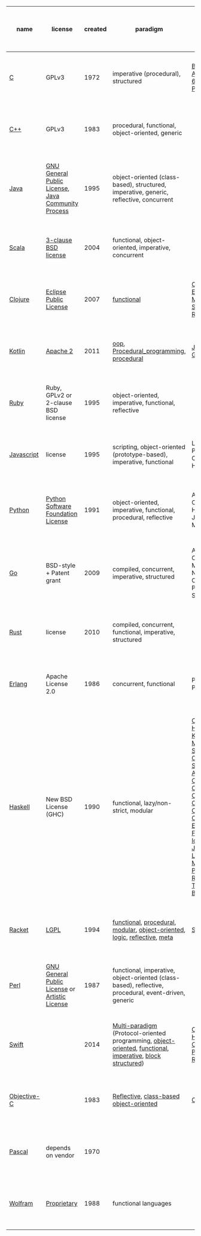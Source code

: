 {| class="wikitable sortable"
|+ Sortable table
|-
! scope="col" | name
! scope="col" | license
! scope="col" | created
! scope="col" | paradigm
! scope="col" | influenced-by
! scope="col" | typing
! scope="col" | GC
! scope="col" | tail call
! scope="col" | pointers to functions
! scope="col" | encapsulation
! scope="col" | polymorphism
! scope="col" | inheritance
! scope="col" | traits
! scope="col" | currying
! scope="col" | lambdas
! scope="col" | functors
! scope="col" | monads
! scope="col" | future, promise, delay, deferred
! scope="col" | optional
! scope="col" | generics
|-
| [[C_(programming_language)|C]]
| GPLv3
| 1972
| imperative (procedural), structured
| [[B (programming language)|B]] ([[BCPL]], [[CPL (programming language)|CPL]]), [[ALGOL 68]],[[Assembly language|Assembly]], [[PL/I]], [[FORTRAN]]
| [[Type system|Static]], [[Weak typing|weak]], [[manifest typing|manifest]], [[Nominal type system|nominal]]
| no
| no
| ptf
| encapsulation
| polymorphism
| inheritance
| traits
| [http://asg.unige.ch/site/papers/Dami91a.pdf implementable]
| lambda
| functors
| monads
| future, promise, delay, and deferred
| optional
| generics
|-
| [[C%2B%2B|C++]]
| GPLv3
| 1983
| procedural, functional, object-oriented, generic
|
|
| [[Resource Acquisition Is Initialization|no]]
| maybe
| ptf
| [http://www.cs.mun.ca/~donald/bsc/node13.html yes]
| yes
| yes
| traits
| [http://asg.unige.ch/site/papers/Dami91a.pdf implementable]
| lambda
| functors
| monads
| future, promise, delay, and deferred
| optional
| generics
|-
| [[Java_(programming_language)|Java]]
| [[GNU General Public License]], [[Java Community Process]]
| 1995
| object-oriented (class-based), structured, imperative, generic, reflective, concurrent
|
|
| yes
| no
| via interface?
| [http://www.tutorialspoint.com/java/java_encapsulation.htm yes]
| [http://www.tutorialspoint.com/java/java_polymorphism.htm yes]
| [https://examples.javacodegeeks.com/java-basics/java-inheritance-example/ yes]
| traits
| [http://stackoverflow.com/questions/6134278/does-java-support-currying yes in Java 8]
| lambda
| functors
| monads
| future, promise, delay, and deferred
| optional
| generics
|-
| [[Scala_(programming_language)|Scala]]
| [https://en.wikipedia.org/wiki/BSD_licenses#3-clause_license_.28.22Revised_BSD_License.22.2C_.22New_BSD_License.22.2C_or_.22Modified_BSD_License.22.29 3-clause BSD license]
| 2004
| functional, object-oriented, imperative, concurrent
|
|
| yes
| no
| ptf
| yes
| polymorphism
| inheritance
| traits
| currying
| lambda
| functors
| monads
| future, promise, delay, and deferred
| optional
| generics
|-
| [[Clojure|Clojure]]
| [[Eclipse Public License]]
| 2007
| [[functional programming|functional]]
| [[Common Lisp]], [[Erlang (programming language)|Erlang]], [[Haskell (programming language)|Haskell]], [[ML (programming language)|ML]], [[Prolog]], [[Scheme (programming language)|Scheme]], [[Java (programming language)|Java]], [[Ruby (programming language)|Ruby]]
| [[dynamic typing|dynamic]], [[strong typing|strong]]
| yes
| [http://clojure.org/about/functional_programming#_recursive_looping no]
| ptf
| encapsulation
| polymorphism
| inheritance
| traits
| currying
| lambda
| functors
| monads
| future, promise, delay, and deferred
| optional
| generics
|-
| [[Kotlin (programming language)|Kotlin]]
| [[Apache license|Apache 2]]
| 2011
| [[Object-oriented_programming|oop]], [[Procedural_programming, procedural]]
| [[Java (programming language)|Java]], [[Scala (programming language)|Scala]], [[Groovy (programming language)|Groovy]], [[C Sharp (programming language)|C#]], [[Gosu (programming language)|Gosu]]
| [[Type system#Static type-checking|static]]
| yes
| [http://clojure.org/about/functional_programming#_recursive_looping no]
| ptf
| encapsulation
| polymorphism
| inheritance
| traits
| currying
| lambda
| functors
| monads
| future, promise, delay, and deferred
| optional
| generics
|-
| [[Ruby_(programming_language)|Ruby]]
| Ruby, GPLv2 or 2-clause BSD license
| 1995
| object-oriented, imperative, functional, reflective
|
|
| [http://www.rubyinside.com/how-ruby-manages-memory-and-garbage-collection-3006.html yes]
| no
| ptf
| encapsulation
| polymorphism
| inheritance
| traits
| currying
| lambda
| functors
| monads
| future, promise, delay, and deferred
| optional
| generics
|-
| [[JavaScript|Javascript]]
| license
| 1995
| scripting, object-oriented (prototype-based), imperative, functional
| Lua, Scheme, Perl, Self, Java, C, Python, AWK, HyperTalk
| dynamic, duck
| [https://developer.mozilla.org/en-US/docs/Web/JavaScript/Memory_Management yes]
| no (maybe in ES6)
| ptf
| encapsulation
| polymorphism
| inheritance
| traits
| currying
| lambda
| functors
| monads
| future, promise, delay, and deferred
| optional
| generics
|-
| [[Python_(programming_language)|Python]]
| [https://en.wikipedia.org/wiki/Python_Software_Foundation_License Python Software Foundation License]
| 1991
| object-oriented, imperative, functional, procedural, reflective
| ABC, ALGOL 68, C, C++, Dylan, Haskell, Icon, Java, Lisp, Modula‑3, Perl
| duck, dynamic, strong, gradual (as of Python 3.5)
| yes
| no
| ptf
| encapsulation
| polymorphism
| inheritance
| traits
| currying
| lambda
| functors
| monads
| future, promise, delay, and deferred
| optional
| generics
|-
| [[Go_(programming_language)|Go]]
| BSD-style + Patent grant
| 2009
| compiled, concurrent, imperative, structured
| Alef, APL, BCPL, C, CSP, Limbo, Modula, Newsqueak, Oberon, occam, Pascal, Python, Smalltalk
| strong, static, inferred, structural
| yes
| [https://groups.google.com/forum/#!msg/golang-nuts/nOS2FEiIAaM/miAg83qEn-AJ no]
| [http://stackoverflow.com/questions/3601796/can-we-have-function-pointers-in-google-go yes]
| encapsulation
| polymorphism
| inheritance
| traits
| currying
| lambda
| functors
| monads
| future, promise, delay, and deferred
| optional
| generics
|-
| [[Rust_(programming_language)|Rust]]
| license
| 2010
| compiled, concurrent, functional, imperative, structured
|
|
| [https://doc.rust-lang.org/std/sync/struct.Arc.html no]
| [https://mail.mozilla.org/pipermail/rust-dev/2013-April/003557.html no]
| ptf
| encapsulation
| polymorphism
| inheritance
| traits
| currying
| lambda
| functors
| monads
| future, promise, delay, and deferred
| optional
| generics
|-
| [[Erlang_(programming_language)|Erlang]]
| Apache License 2.0
| 1986
| concurrent, functional
| Prolog, Smalltalk, PLEX
| dynamic, strong
| yes
| yes
| ptf
| encapsulation
| polymorphism
| inheritance
| traits
| currying
| lambda
| functors
| monads
| future, promise, delay, and deferred
| optional
| generics
|-
| [[Haskell_(programming_language)|Haskell]]
| New BSD License (GHC)
| 1990
| functional, lazy/non-strict, modular
| [[Clean (programming language)|Clean]], [[FP (programming language)|FP]], [[Gofer (programming language)|Gofer]], [[Hope (programming language)|Hope]], [[Id (programming language)|Id]], [[ISWIM]], [[Kent Recursive Calculator|KRC]], [[Lisp (programming language)|Lisp]], [[Miranda (programming language)|Miranda]], [[ML (programming language)|ML]] and [[Standard ML]], [[Orwell (programming language)|Orwell]], [[SASL (programming language)|SASL]], [[Scheme (programming language)|Scheme]], [[SISAL]], [[Agda (theorem prover)|Agda]], [[Bluespec, Inc.|Bluespec]],{{sfn|Hudak|Hughes|Peyton Jones|Wadler|2007|p=12-38,43}} [[C++11]]/[[Concepts (C++)|Concepts]], [[C Sharp (programming language)|C#]]/[[Language Integrated Query|LINQ]], [[CAL (Quark Framework)|CAL]],{{Citation needed|date=February 2012}} [[Cayenne (programming language)|Cayenne]],{{sfn|Hudak|Hughes|Peyton Jones|Wadler|2007|pp=12-45–46}} [[Clean (programming language)|Clean]], [[Clojure]], [[CoffeeScript]], [[Curry (programming language)|Curry]], [[Elm (programming language)|Elm]], [[Epigram (programming language)|Epigram]], [[Escher (programming language)|Escher]], [[F Sharp (programming language)|F#]], [[Frege (programming language)|Frege]], [[Hack (programming language)|Hack]], [[Idris (programming language)|Idris]], [[Isabelle theorem prover|Isabelle]], [[Java (programming language)|Java]]/[[Generics in Java|Generics]], [[LiveScript]], [[Mercury (programming language)|Mercury]], [[Ωmega interpreter|Omega]], [[Perl 6]], [[Python (programming language)|Python]], [[Rust (programming language)|Rust]], [[Scala (programming language)|Scala]], [[Swift (Apple programming language)|Swift]], [[Timber (programming language)|Timber]], [[Visual Basic .NET|Visual Basic 9.0]]
| [[static typing|static]], [[strong typing|strong]], [[type inference|inferred]]
| [https://wiki.haskell.org/GHC/Memory_Management yes]
| [https://wiki.haskell.org/Tail_recursion yes]
| ptf
| encapsulation
| polymorphism
| inheritance
| traits
| currying
| lambda
| functors
| monads
| future, promise, delay, and deferred
| optional
| generics
|-
| [[Racket_(programming_language)|Racket]]
| [[GNU Lesser General Public License|LGPL]]
| 1994
| [[functional programming|functional]], [[procedural programming|procedural]], [[modular programming|modular]], [[object-oriented programming|object-oriented]], [[logic programming|logic]], [[reflection (computer science)|reflective]], [[metaprogramming|meta]]
| [[Scheme (programming language)|Scheme]], [[Eiffel (programming language)|Eiffel]]
| [[dynamic typing|Dynamic]], [[strong typing|strong]], [[static typing|static]]
| yes
| yes
| ptf
| encapsulation
| polymorphism
| inheritance
| traits
| currying
| lambda
| functors
| monads
| future, promise, delay, and deferred
| optional
| generics
|-
| [[Perl_6|Perl]]
| [[GNU General Public License]] or [[Artistic License]]
| 1987
| functional, imperative, object-oriented (class-based), reflective, procedural, event-driven, generic
|
| [[dynamic typing|dynamic]], [[static typing|static]], [[gradual typing|gradual]]
| yes
| no
| ptf
| encapsulation
| polymorphism
| inheritance
| traits
| currying
| lambda
| functors
| monads
| future, promise, delay, and deferred
| optional
| generics
|-
| [[Swift_(programming_language)|Swift]]
|
| 2014
| [[Multi-paradigm programming language|Multi-paradigm]] (Protocol-oriented programming, [[Object-oriented programming|object-oriented]], [[Functional programming|functional]], [[Imperative programming|imperative]], [[Block (programming)|block structured]])
| [[C Sharp (programming language)|C#]], [[CLU (programming language)|CLU]], [[D (programming language)|D]], [[Haskell (programming language)|Haskell]], [[Objective-C]], [[Python (programming language)|Python]], [[Rust (programming language)|Rust]], [[Ruby (programming language)|Ruby]]
| [[Type system#Static type-checking|Static]], [[strong typing|strong]], [[type inference|inferred]]
| [https://www.natashatherobot.com/functional-swift-tail-recursion/ no]
| [https://developer.apple.com/library/ios/documentation/Swift/Conceptual/Swift_Programming_Language/AutomaticReferenceCounting.html no]
| ptf
| encapsulation
| polymorphism
| inheritance
| traits
| [http://asg.unige.ch/site/papers/Dami91a.pdf implementable]
| lambda
| functors
| monads
| future, promise, delay, and deferred
| optional
| generics
|-
| [[Objective-C|Objective-C]]
|
| 1983
| [[reflection (computer science)|Reflective]], [[class-based programming|class-based]] [[object-oriented programming|object-oriented]]
| [[C (programming language)|C]], [[Smalltalk]]
| [[Static typing|static]], [[Dynamic typing|dynamic]], [[Weak typing|weak]]
| no
| no
| ptf
| encapsulation
| polymorphism
| inheritance
| traits
| currying
| lambda
| functors
| monads
| future, promise, delay, and deferred
| optional
| generics
|-
| [[Pascal_(programming_language)|Pascal]]
| depends on vendor
| 1970
| {{hlist |[[Imperative programming|Imperative]] |[[Structured programming|Structured]]}}
|
| {{hlist |[[Static typing|Static]] |[[Strong and weak typing|Strong]] |[[type system#Safely and unsafely typed systems|Safe]]}}
| [http://stackoverflow.com/questions/5900583/garbage-collection-in-sml-java-c-pascal no]
| [http://stackoverflow.com/questions/27596248/why-languages-such-as-c-pascal-cannot-implement-tail-recursion no]
| ptf
| encapsulation
| polymorphism
| inheritance
| traits
| currying
| lambda
| functors
| monads
| future, promise, delay, and deferred
| optional
| generics
|-
| [[Wolfram_Language|Wolfram]]
| [[Proprietary license|Proprietary]]
| 1988
| functional languages
|
| term-rewriting, functional, procedural, array
| no maybe
| no maybe
| ptf
| encapsulation
| polymorphism
| inheritance
| traits
| currying
| lambda
| functors
| monads
| future, promise, delay, and deferred
| optional
| generics
|}
